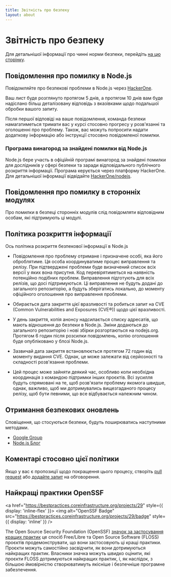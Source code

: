 ```yaml
---
title: Звітність про безпеку
layout: about
---
```


# Звітність про безпеку

Для детальнішої інформації про чинні норми безпеки, перейдіть [на цю сторінку](https://github.com/nodejs/node/security/policy).

## Повідомлення про помилку в Node.js

Повідомляйте про безпекові проблеми в Node.js через [HackerOne](https://hackerone.com/nodejs).

Ваш лист буде розглянуто протягом 5 днів, а протягом 10 днів вам буде надіслано більш деталізовану відповідь з вказівками щодо подальшої обробки вашого запиту.

Після першої відповіді на ваше повідомлення, команда безпеки намагатиметься тримати вас у курсі стосовно прогресу у розв'язанні та оголошенні про проблему. Також, вас можуть попросити надати додаткову інформацію або інструкції стосовно повідомленої помилки.

### Програма винагород за знайдені помилки від Node.js

Node.js бере участь в офіційній програмі винагород за знайдені помилки для дослідників у сфері безпеки та заради відповідального публічного розкриття інформації. Програма керується через платформу HackerOne. Для детальнішої інформації відвідайте [HackerOne/nodejs](https://hackerone.com/nodejs).

## Повідомлення про помилку в сторонніх модулях

Про помилки в безпеці сторонніх модулів слід повідомляти відповідним особам, які підтримують ці модулі.

## Політика розкриття інформації

Ось політика розкриття безпекової інформації в Node.js

* Повідомлення про проблему отримане і призначене особі, яка його оброблятиме. Ця особа координуватиме процес виправлення та релізу. При підтверджені проблеми буде визначений список всіх версії у яких вона присутня. Код перевірятиметься на наявність потенційно подібних проблем. Виправлення підготують для всіх релізів, що досі підтримуються. Ці виправлення не будуть додані до загального репозиторію, а будуть зберігатись локально, до моменту офіційного оголошення про виправлення проблеми.

* Обирається дата закриття цієї вразливості та робиться запит на CVE (Common Vulnerabilities and Exposures (CVE®)) щодо цієї вразливості.

* У день закриття, копія анонсу надсилається списку адресатів, що мають відношення до безпеки в Node.js. Зміни додаються до загального репозиторію і нові збірки розгортаються на nodejs.org. Протягом 6 годин після розсилки повідомлень, копію оголошення буде опубліковано у блозі Node.js.

* Зазвичай дата закриття встановлюється протягом 72 годин від моменту видання CVE. Однак, це може залежати від серйозності та складності розв'язання проблеми.

* Цей процес може зайняти деякий час, особливо коли необхідна координація з командою підтримки інших проєктів. Всі зусилля будуть спрямовані на те, щоб розв'язати проблему якомога швидше, однак, важливо, щоб ми дотримувались вищезгаданого процесу релізу, щоб бути певними, що все відбувається належним чином.

## Отримання безпекових оновлень

Сповіщення, що стосуються безпеки, будуть поширюватись наступними методами.

* [Google Group](https://groups.google.com/group/nodejs-sec)
* [Node.js Блог](/blog)

## Коментарі стосовно цієї політики

Якщо у вас є пропозиції щодо покращення цього процесу, створіть [pull request](https://github.com/nodejs/nodejs.org) або
[додайте запит](https://github.com/nodejs/security-wg/issues/new) на обговорення.

## Найкращі практики OpenSSF

<a href="https://bestpractices.coreinfrastructure.org/projects/29" style={{ display: 'inline-flex' }}>
  <img alt="OpenSSF Badge" src="https://bestpractices.coreinfrastructure.org/projects/29/badge" style={{ display: 'inline' }} />
</a>

The Open Source Security Foundation (OpenSSF) [значок за застосування кращих практик](https://github.com/coreinfrastructure/best-practices-badge) це спосіб Free/Libre та Open Source Software (FLOSS) проєктів продемонструвати, що вони застосовують ці кращі практики. Проєкти можуть самостійно засвідчити, як вони дотримуються найкращих практик. Власники значка можуть швидко оцінити, які проєкти FLOSS дотримуються найкращих практик, і, як наслідок, з більшою ймовірністю створюватимуть якісніше і безпечніше програмне забезпечення.
